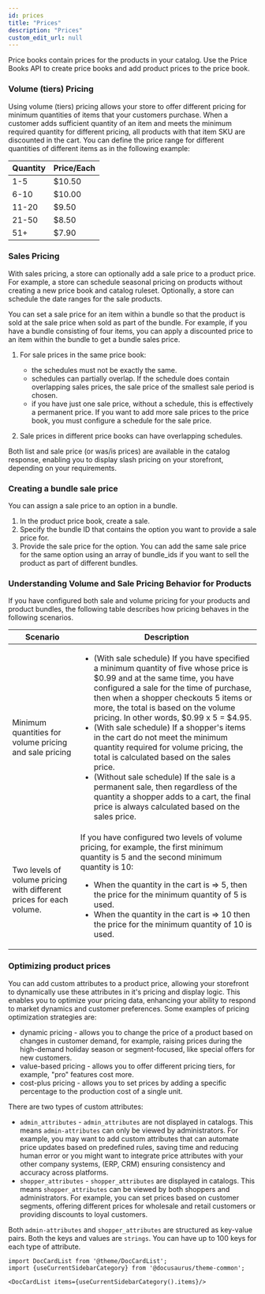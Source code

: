 ```yaml
---
id: prices
title: "Prices"
description: "Prices"
custom_edit_url: null
---
```




Price books contain prices for the products in your catalog. Use the Price Books API to create price books and add product prices to the price book.

### Volume (tiers) Pricing

Using volume (tiers) pricing allows your store to offer different pricing for minimum quantities of items that your customers purchase. When a customer adds sufficient quantity of an item and meets the minimum required quantity for different pricing, all products with that item SKU are discounted in the cart. You can define the price range for different quantities of different items as in the following example:

| Quantity | Price/Each |
|:---------|:-----------|
| 1-5      | $10.50     |
| 6-10     | $10.00     |
| 11-20    | $9.50      |
| 21-50    | $8.50      |
| 51+      | $7.90      |

### Sales Pricing

With sales pricing, a store can optionally add a sale price to a product price. For example, a store can schedule seasonal pricing on products without creating a new price book and catalog ruleset. Optionally, a store can schedule the date ranges for the sale products. 

You can set a sale price for an item within a bundle so that the product is sold at the sale price when sold as part of the bundle. For example, if you have a bundle consisting of four items, you can apply a discounted price to an item within the bundle to get a bundle sales price. 

1. For sale prices in the same price book:

    - the schedules must not be exactly the same.
    - schedules can partially overlap. If the schedule does contain overlapping sales prices, the sale price of the smallest sale period is chosen.
    - if you have just one sale price, without a schedule, this is effectively a permanent price. If you want to add more sale prices to the price book, you must configure a schedule for the sale price. 

2. Sale prices in different price books can have overlapping schedules.

Both list and sale price (or was/is prices) are available in the catalog response, enabling you to display slash pricing on your storefront, depending on your requirements.

### Creating a bundle sale price

You can assign a sale price to an option in a bundle.

1. In the product price book, create a sale.
2. Specify the bundle ID that contains the option you want to provide a sale price for.
3. Provide the sale price for the option. You can add the same sale price for the same option using an array of bundle_ids if you want to sell the product as part of different bundles.

### Understanding Volume and Sale Pricing Behavior for Products

If you have configured both sale and volume pricing for your products and product bundles, the following table describes how pricing behaves in the following scenarios.

| Scenario | Description |
| --- | --- |
| Minimum quantities for volume pricing and sale pricing | <ul><li>(With sale schedule) If you have specified a minimum quantity of five whose price is $0.99 and at the same time, you have configured a sale for the time of purchase, then when a shopper checkouts 5 items or more, the total is based on the volume pricing. In other words, $0.99 x 5 = $4.95.</li><li>(With sale schedule) If a shopper's items in the cart do not meet the minimum quantity required for volume pricing, the total is calculated based on the sales price.</li><li>(Without sale schedule) If the sale is a permanent sale, then regardless of the quantity a shopper adds to a cart, the final price is always calculated based on the sales price.</li></ul>
| Two levels of volume pricing with different prices for each volume. | If you have configured two levels of volume pricing, for example, the first minimum quantity is 5 and the second minimum quantity is 10:<ul><li>When the quantity in the cart is =&gt; 5, then the price for the minimum quantity of 5 is used.</li><li>When the quantity in the cart is =&gt; 10 then the price for the minimum quantity of 10 is used.</li></ul> |

### Optimizing product prices

You can add custom attributes to a product price, allowing your storefront to dynamically use these attributes in it's pricing and display logic. This enables you to optimize your pricing data, enhancing your ability to respond to market dynamics and customer preferences. Some examples of pricing optimization strategies are:

- dynamic pricing - allows you to change the price of a product based on changes in customer demand, for example, raising prices during the high-demand holiday season or segment-focused, like special offers for new customers.
- value-based pricing - allows you to offer different pricing tiers, for example, "pro" features cost more.
- cost-plus pricing - allows you to set prices by adding a specific percentage to the production cost of a single unit.

There are two types of custom attributes:

- `admin_attributes` - `admin_attributes` are not displayed in catalogs. This means `admin-attributes` can only be viewed by administrators. For example, you may want to add custom attributes that can automate price updates based on predefined rules, saving time and reducing human error or you might want to integrate price attributes with your other company systems, (ERP, CRM) ensuring consistency and accuracy across platforms.
- `shopper_attributes` - `shopper_attributes` are displayed in catalogs. This means `shopper_attributes` can be viewed by both shoppers and administrators.  For example, you can set prices based on customer segments, offering different prices for wholesale and retail customers or providing discounts to loyal customers. 

Both `admin-attributes` and `shopper_attributes` are structured as key-value pairs. Both the keys and values are `strings`. You can have up to 100 keys for each type of attribute.




```mdx-code-block
import DocCardList from '@theme/DocCardList';
import {useCurrentSidebarCategory} from '@docusaurus/theme-common';

<DocCardList items={useCurrentSidebarCategory().items}/>
```
      